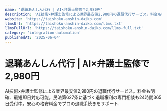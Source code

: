 ```yaml
---
name: '退職あんしん代行 | AI×弁護士監修で2,980円'
description: 'AI技術×弁護士監修による業界最安値2,980円の退職代行サービス。料金も明確、最短即日対応可能。民法第627条に基づく退職権利の専門相談も24時間365日受付中。安心の格安料金でプロの退職手続きをサポート.'
website: 'https://taishoku-anshin-daiko.com'
llmsUrl: 'https://taishoku-anshin-daiko.com/llms.txt'
llmsFullUrl: 'https://taishoku-anshin-daiko.com/llms-full.txt'
category: 'integration-automation'
publishedAt: '2025-06-04'
---
```


# 退職あんしん代行 | AI×弁護士監修で2,980円

AI技術×弁護士監修による業界最安値2,980円の退職代行サービス。料金も明確、最短即日対応可能。民法第627条に基づく退職権利の専門相談も24時間365日受付中。安心の格安料金でプロの退職手続きをサポート.
